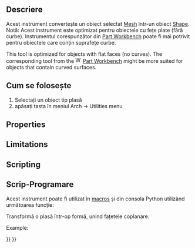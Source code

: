 <languages/>

<div class="mw-translate-fuzzy">
{{docnav/ro
|[[Arch_SplitMesh|Split Mesh]]
|[[Arch_SelectNonSolidMeshes|Select non-solid meshes]]
|[[Arch_Workbench|Arch]]
|IconL=Arch_SplitMesh.svg
|IconC=Workbench_Arch.svg
|IconR=Arch_SelectNonSolidMeshes.png
}}
</div>

<div class="mw-translate-fuzzy">
{{GuiCommand/ro
|Name=Arch MeshToShape
|Name/ro=Arch MeshToShape
|MenuLocation=Arch → Utilities → Mesh to Shape
|Workbenches=[[Arch_Workbench/ro|Arch]]
|SeeAlso=[[Arch SplitMesh/ro|Arch SplitMesh]], [[Arch RemoveShape/ro|Arch RemoveShape]]
}}
</div>

<span id="Description"></span>
==Descriere==

<div class="mw-translate-fuzzy">
Acest instrument convertește un obiect selectat [[Mesh Workbench | Mesh]] într-un obiect [[Part Workbench | Shape]]. Notă: Acest instrument este optimizat pentru obiectele cu fețe plate (fără curbe). Instrumentul corespunzător din [[Part Workbench]] poate fi mai potrivit pentru obiectele care conțin suprafețe curbe.
</div>

This tool is optimized for objects with flat faces (no curves). The corresponding tool {{Button|[[File:Part_ShapeFromMesh.svg|16px]] [[Part_ShapeFromMesh|Part ShapeFromMesh]]}} from the [[Image:Workbench_Part.svg|16px]] [[Part_Workbench|Part Workbench]] might be more suited for objects that contain curved surfaces.

<span id="Usage"></span>
== Cum se folosește ==

<div class="mw-translate-fuzzy">
# Selectați un obiect tip plasă
# apăsați tasta {{KEY|[[Image:Arch MeshToShape.png|16px]] '''Mesh to Shape'''}} în meniul  Arch → Utilities menu
</div>

==Properties==

==Limitations==

==Scripting==

<div class="mw-translate-fuzzy">
== Scrip-Programare ==
</div>

<div class="mw-translate-fuzzy">
Acest instrument poate fi utilizat în [[macros]] și din consola Python utilizând următoarea funcție:
</div>

{{Code|code=
new_obj = meshToShape(obj, mark=True, fast=True, tol=0.001, flat=False, cut=True)
}}

<div class="mw-translate-fuzzy">
Transformă o plasă într-op formă, unind fațetele coplanare.
</div>

Example:

{{Code|code=
import Arch, Mesh, BuildRegularGeoms

Box = FreeCAD.ActiveDocument.addObject("Mesh::Cube", "Cube")
Box.Length = 1000
Box.Width = 2000
Box.Height = 1000
FreeCAD.ActiveDocument.recompute()

new_obj = Arch.meshToShape(Box)
}}


<div class="mw-translate-fuzzy">
{{docnav/ro
|[[Arch_SplitMesh|Split Mesh]]
|[[Arch_SelectNonSolidMeshes|Select non-solid meshes]]
|[[Arch_Workbench|Arch]]|IconL=Arch_SplitMesh.svg
|IconC=Workbench_Arch.svg
|IconR=Arch_SelectNonSolidMeshes.png
}}
</div>

{{BIM_Tools_navi{{#translation:}}}}
{{Userdocnavi{{#translation:}}}}